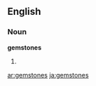 ==English==

===Noun===
'''gemstones'''

# {{plural of|[[gemstone]]}}

[[ar:gemstones]]
[[ja:gemstones]]